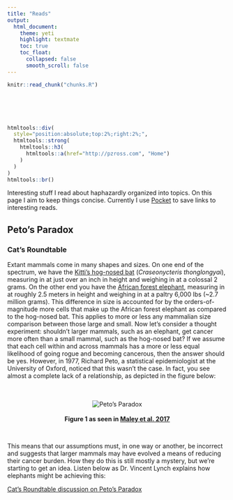 ```yaml
---
title: "Reads"
output: 
  html_document:
    theme: yeti
    highlight: textmate
    toc: true
    toc_float:
      collapsed: false
      smooth_scroll: false
---
```


<!-- The file chunks.R contains chunks that define default settings -->
```r
knitr::read_chunk("chunks.R")
```

<!-- Update knitr chunk options -->
```r
```

<!-- Insert the date the file was last updated -->
```r
```

<!-- Insert the code version (Git commit SHA1) if Git repository exists and R
 package git2r is installed -->
```r
```

<!-- packages -->
```r
```

<!-- custom defined functions -->
```r
```

```r
htmltools::div(
  style="position:absolute;top:2%;right:2%;",
  htmltools::strong(
    htmltools::h3(
      htmltools::a(href="http://pzross.com", "Home")
    )
  )
)
htmltools::br()
```

Interesting stuff I read about haphazardly organized into topics. On this page I aim to keep things concise. Currently I use [Pocket](https://getpocket.com/) to save links to interesting reads.

## Peto's Paradox

### Cat's Roundtable

Extant mammals come in many shapes and sizes. On one end of the spectrum, we have the [Kitti's hog-nosed bat](https://en.wikipedia.org/wiki/Kitti%27s_hog-nosed_bat) (*Craseonycteris thonglongyai*), measuring in at just over an inch in height and weighing in at a colossal 2 grams. On the other end you have the [African forest elephant](https://en.wikipedia.org/wiki/African_forest_elephant), measuring in at roughly 2.5 meters in height and weighing in at a paltry 6,000 lbs (~2.7 million grams). This difference in size is accounted for by the orders-of-magnitude more cells that make up the African forest elephant as compared to the hog-nosed bat. This applies to more or less any mammalian size comparison between those large and small. Now let's consider a thought experiment: shouldn't larger mammals, such as an elephant, get cancer more often than a small mammal, such as the hog-nosed bat? If we assume that each cell within and across mammals has a more or less equal likelihood of going rogue and becoming cancerous, then the answer should be yes. However, in 1977, Richard Peto, a statistical epidemiologist at the University of Oxford, noticed that this wasn't the case. In fact, you see almost a complete lack of a relationship, as depicted in the figure below:

<br>
<br>
<center>
![Peto's Paradox](img/petos_paradox.jpg)
<br>
<br>
<strong>Figure 1 as seen in [Maley et al. 2017](https://bmcbiol.biomedcentral.com/articles/10.1186/s12915-017-0401-7)</strong>
</center>
<br>

This means that our assumptions must, in one way or another, be incorrect and suggests that larger mammals may have evolved a means of reducing their cancer burden. How they do this is still mostly a mystery, but we're starting to get an idea. Listen below as Dr. Vincent Lynch explains how elephants might be achieving this:

[Cat's Roundtable discussion on Peto's Paradox](http://catsroundtable.com/dr-vincent-lynch-petos-paradox/)